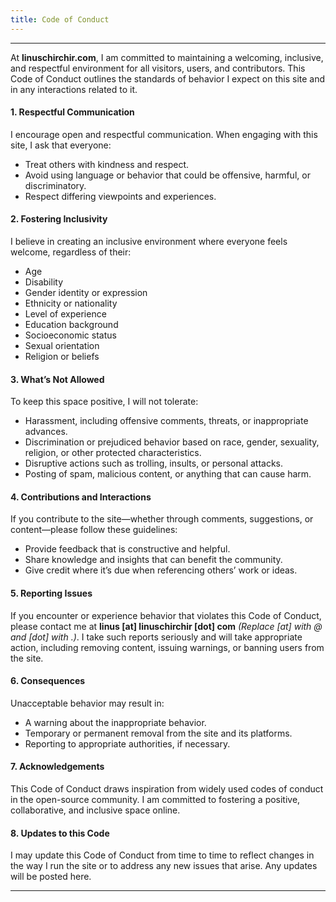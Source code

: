 ```yaml
---
title: Code of Conduct
---
```


---

At **linuschirchir.com**, I am committed to maintaining a welcoming, inclusive, and respectful environment for all visitors, users, and contributors. This Code of Conduct outlines the standards of behavior I expect on this site and in any interactions related to it.

#### 1. **Respectful Communication**
I encourage open and respectful communication. When engaging with this site, I ask that everyone:

- Treat others with kindness and respect.
- Avoid using language or behavior that could be offensive, harmful, or discriminatory.
- Respect differing viewpoints and experiences.

#### 2. **Fostering Inclusivity**
I believe in creating an inclusive environment where everyone feels welcome, regardless of their:

- Age
- Disability
- Gender identity or expression
- Ethnicity or nationality
- Level of experience
- Education background
- Socioeconomic status
- Sexual orientation
- Religion or beliefs

#### 3. **What’s Not Allowed**
To keep this space positive, I will not tolerate:

- Harassment, including offensive comments, threats, or inappropriate advances.
- Discrimination or prejudiced behavior based on race, gender, sexuality, religion, or other protected characteristics.
- Disruptive actions such as trolling, insults, or personal attacks.
- Posting of spam, malicious content, or anything that can cause harm.

#### 4. **Contributions and Interactions**
If you contribute to the site—whether through comments, suggestions, or content—please follow these guidelines:

- Provide feedback that is constructive and helpful.
- Share knowledge and insights that can benefit the community.
- Give credit where it’s due when referencing others' work or ideas.

#### 5. **Reporting Issues**
If you encounter or experience behavior that violates this Code of Conduct, please contact me at **linus [at] linuschirchir [dot] com** *(Replace [at] with @ and [dot] with .)*. I take such reports seriously and will take appropriate action, including removing content, issuing warnings, or banning users from the site.

#### 6. **Consequences**
Unacceptable behavior may result in:

- A warning about the inappropriate behavior.
- Temporary or permanent removal from the site and its platforms.
- Reporting to appropriate authorities, if necessary.

#### 7. **Acknowledgements**
This Code of Conduct draws inspiration from widely used codes of conduct in the open-source community. I am committed to fostering a positive, collaborative, and inclusive space online.

#### 8. **Updates to this Code**
I may update this Code of Conduct from time to time to reflect changes in the way I run the site or to address any new issues that arise. Any updates will be posted here.

---